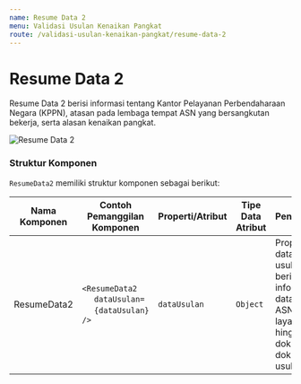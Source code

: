 ```yaml
---
name: Resume Data 2
menu: Validasi Usulan Kenaikan Pangkat
route: /validasi-usulan-kenaikan-pangkat/resume-data-2
---
```


# Resume Data 2

Resume Data 2 berisi informasi tentang
Kantor Pelayanan Perbendaharaan Negara (KPPN),
atasan pada lembaga tempat ASN yang bersangkutan bekerja, serta
alasan kenaikan pangkat.

![Resume Data 2](../../src/img/validasi-usulan-kenaikan-pangkat/Step-1_ResumeData2.jpg)

### Struktur Komponen

`ResumeData2` memiliki struktur komponen sebagai berikut:

| Nama Komponen | Contoh Pemanggilan <br/> Komponen                                                                                              | Properti/Atribut | Tipe Data <br/> Atribut | Penjelasan                                                                                                    |
| ------------- | ------------------------------------------------------------------------------------------------------------------------------ | ---------------- | ----------------------- | ------------------------------------------------------------------------------------------------------------- |
| ResumeData2   | `<ResumeData2` <br/> &nbsp;&nbsp;&nbsp;&nbsp;&nbsp;`dataUsulan=` <br/> &nbsp;&nbsp;&nbsp;&nbsp;&nbsp;`{dataUsulan}` <br/> `/>` | `dataUsulan`     | `Object`                | Properti data usulan berisi informasi <br/> data diri ASN, jenis layanan, <br/> hingga dokumen-dokumen usulan |
